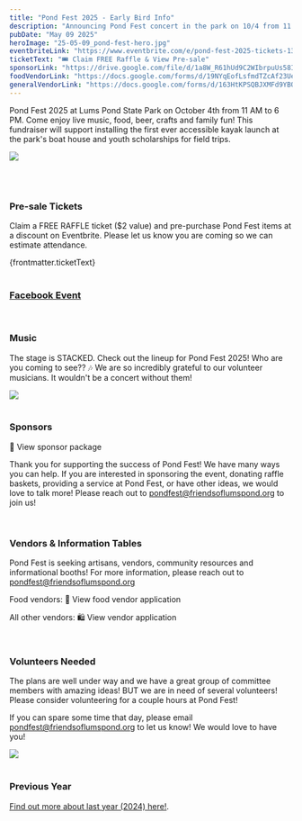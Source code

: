 ```yaml
---
title: "Pond Fest 2025 - Early Bird Info"
description: "Announcing Pond Fest concert in the park on 10/4 from 11 AM to 6 PM."
pubDate: "May 09 2025"
heroImage: "25-05-09_pond-fest-hero.jpg"
eventbriteLink: "https://www.eventbrite.com/e/pond-fest-2025-tickets-1313274091159"
ticketText: "🎟️ Claim FREE Raffle & View Pre-sale"
sponsorLink: "https://drive.google.com/file/d/1a8W_R61hUd9C2WIbrpuUs58IdqcLph8W/view"
foodVendorLink: "https://docs.google.com/forms/d/19NYqEofLsfmdTZcAf23UerBbErDQtWvTVllAh0qCCyk/viewform"
generalVendorLink: "https://docs.google.com/forms/d/163HtKPSQBJXMFd9YBOG25OIL7wDZ1AfRZo5G6ZOGcR0/viewform"
---
```


Pond Fest 2025 at Lums Pond State Park on October 4th from 11 AM to 6 PM. Come enjoy live music, food, beer, crafts and family fun! This fundraiser will support installing the first ever accessible kayak launch at the park's boat house and youth scholarships for field trips.


<Image class="full" src="25-05-09_pond-fest-flyer.png"></Image>

<br />
<br />

### Pre-sale Tickets

Claim a FREE RAFFLE ticket ($2 value) and pre-purchase Pond Fest items at a discount on Eventbrite. Please let us know you are coming so we can estimate attendance.

<LinkButton href={frontmatter.eventbriteLink}>
  {frontmatter.ticketText}
</LinkButton>
<br />
<br />

### [Facebook Event](https://www.facebook.com/events/1452795936131838)

<br />

### Music

The stage is STACKED. Check out the lineup for Pond Fest 2025! Who are you coming to see?? 🎶
We are so incredibly grateful to our volunteer musicians. It wouldn't be a concert without them!

<Image class="full" src="25-05-09_pond-fest-lineup.png"></Image>
<br />
<br />

### Sponsors

<LinkButton href={frontmatter.sponsorLink}>🤍 View sponsor package</LinkButton>

Thank you for supporting the success of Pond Fest! We have many ways you can help. If you are interested in sponsoring the event, donating raffle baskets, providing a service at Pond Fest, or have other ideas, we would love to talk more! Please reach out to <a href="mailto:pondfest@friendsoflumspond.org">pondfest@friendsoflumspond.org</a> to join us!

<br />

### Vendors & Information Tables

Pond Fest is seeking artisans, vendors, community resources and informational booths! For more information, please reach out to <a href="mailto:pondfest@friendsoflumspond.org">pondfest@friendsoflumspond.org</a>

Food vendors: <LinkButton href={frontmatter.foodVendorLink}>🍔 View food vendor application</LinkButton>

All other vendors: <LinkButton href={frontmatter.generalVendorLink}>🛍️ View vendor application</LinkButton>

<br />

### Volunteers Needed

The plans are well under way and we have a great group of committee members with amazing ideas! BUT we are in need of several volunteers! Please consider volunteering for a couple hours at Pond Fest!

If you can spare some time that day, please email <a href="mailto:pondfest@friendsoflumspond.org">pondfest@friendsoflumspond.org</a> to let us know! We would love to have you!

<Image class="full" src="25-05-09_pond-fest-1.jpg"></Image>
<br />
<br />

### Previous Year

[Find out more about last year (2024) here!](/resources/pondfest2024).
